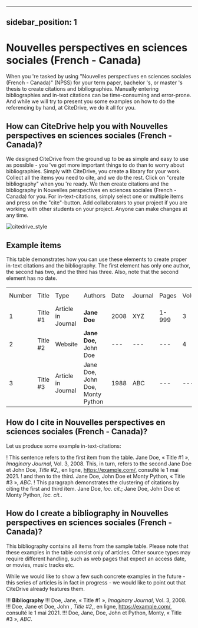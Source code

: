 
---
sidebar_position: 1
---

# Nouvelles perspectives en sciences sociales (French - Canada)

When you 're tasked by using "Nouvelles perspectives en sciences sociales (French - Canada)" (NPSS) for your term paper, bachelor 's, or master 's thesis to create citations and bibliographies.
Manually entering bibliographies and in-text citations can be time-consuming and error-prone. And while we will try to present you some examples on how to do the referencing by hand, at CiteDrive, we do it all for you.

<!---
## About  Nouvelles perspectives en sciences sociales (French - Canada)

* Title: Nouvelles perspectives en sciences sociales (French - Canada)
* Short Title (Id): NPSS)
* Authors: Nouvelles perspectives en sciences sociales (French - Canada)
* Download: Nouvelles perspectives en sciences sociales (French - Canada)
 --->

## How can CiteDrive help you with Nouvelles perspectives en sciences sociales (French - Canada)?

We designed CiteDrive from the ground up to be as simple and easy to use as possible - you 've got more important things to do than to worry about bibliographies. Simply with CiteDrive, you create a library for your work. Collect all the items you need to cite, and we do the rest. Click on "create bibliography" when you 're ready. We then create citations and the bibliography in Nouvelles perspectives en sciences sociales (French - Canada) for you. For in-text-citations, simply select one or multiple items and press on the "cite"-button. Add collaborators to your project if you are working with other students on your project. Anyone can make changes at any time.


![citedrive_style](images/nouvelles-perspectives-en-sciences-sociales-french--canada.svg "Choose Nouvelles perspectives en sciences sociales (French - Canada) in the CiteDrive App")


## Example items

This table demonstrates how you can use these elements to create proper in-text citations and the bibliography. The first element has only one author, the second has two, and the third has three. Also, note that the second element has no date.


<table>
  <tr>
   <td>Number
   </td>
   <td>Title
   </td>
   <td>Type
   </td>
   <td>Authors
   </td>
   <td>Date
   </td>
   <td>Journal
   </td>
   <td>Pages
   </td>
   <td>Volume
   </td>
   <td>Issue
   </td>
   <td>Access Date
   </td>
  </tr>
  <tr>
   <td>1
   </td>
   <td>Title #1
   </td>
   <td>Article in Journal
   </td>
   <td><strong>Jane Doe</strong>
   </td>
   <td>2008
   </td>
   <td>XYZ
   </td>
   <td>1-999
   </td>
   <td>3
   </td>
   <td>2
   </td>
   <td>--
   </td>
  </tr>
  <tr>
   <td>
2
   </td>
   <td>Title #2
   </td>
   <td>Website
   </td>
   <td><strong>Jane Doe, </strong>John Doe
   </td>
   <td>---
   </td>
   <td>---
   </td>
   <td>---
   </td>
   <td>4
   </td>
   <td>---
   </td>
   <td>2020-05-01
   </td>
  </tr>
  <tr>
   <td>3
   </td>
   <td>Title #3
   </td>
   <td>Article in Journal
   </td>
   <td>Jane Doe, John Doe, Monty Python
   </td>
   <td>1988
   </td>
   <td>ABC
   </td>
   <td>---
   </td>
   <td>---
   </td>
   <td>16
   </td>
   <td>---
   </td>
  </tr>
</table>



## How do I cite in  Nouvelles perspectives en sciences sociales (French - Canada)?

Let us produce some example in-text-citations:

! This sentence refers to the first item from the table. Jane Doe, « Title #1 », <i>Imaginary Journal</i>, Vol. 3, 2008. This, in turn, refers to the second Jane Doe et John  Doe, <i>Title #2</i>,, en ligne, <https://example.com/>, consulté le 1 mai 2021.
! and then to the third.  Jane Doe, John Doe et Monty Python, « Title #3 », <i>ABC</i>.
! This paragraph demonstrates the clustering of citations by citing the first and third item. Jane Doe, <i>loc. cit.</i>; Jane Doe, John Doe et Monty Python, <i>loc. cit.</i>.



## How do I create a bibliography in Nouvelles perspectives en sciences sociales (French - Canada)?

This bibliography contains all items from the sample table. Please note that these examples in the table consist only of articles. Other source types may require different handling, such as web pages that expect an access date, or movies, music tracks etc.

While we would like to show a few such concrete examples in the future - this series of articles is in fact in progress - we would like to point out that CiteDrive already features them.


!!! **Bibliography**
!!! Doe, Jane, « Title #1 », <i>Imaginary Journal</i>, Vol. 3, 2008.
!!! Doe, Jane et Doe, John , <i>Title #2</i>,, en ligne, <https://example.com/>, consulté le 1 mai 2021.
!!! Doe, Jane, Doe, John et Python, Monty, « Title #3 », <i>ABC</i>.


```
        